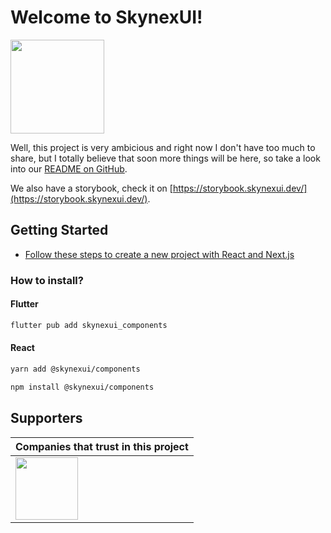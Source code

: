 # Welcome to SkynexUI!

[<img width="150px" src="https://www.datocms-assets.com/31049/1618983297-powered-by-vercel.svg" />](https://vercel.com/?utm_source=skynexui&utm_campaign=oss)

Well, this project is very ambicious and right now I don't have too much to share, but I totally believe that soon more things will be here, so take a look into our [README on GitHub](https://github.com/skynexui/components).

We also have a storybook, check it on [https://storybook.skynexui.dev/](https://storybook.skynexui.dev/).

## Getting Started

- [Follow these steps to create a new project with React and Next.js](https://github.com/vercel/next.js/tree/canary/examples/with-skynexui-components)

### How to install?

#### Flutter
```sh
flutter pub add skynexui_components
```

#### React
```sh
yarn add @skynexui/components
```
```sh
npm install @skynexui/components
```

## Supporters

| Companies that trust in this project |
| --- |
| [<img src="https://www.likeaboss.com.br/wp-content/uploads/2016/02/alura-dark.svg" width="100px" />](https://alura.com.br/?utm_source=skynexui&utm_campaign=oss) |
